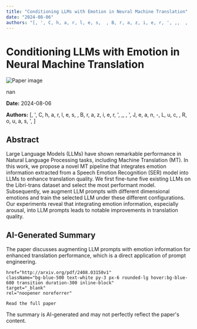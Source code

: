 ```yaml
---
title: "Conditioning LLMs with Emotion in Neural Machine Translation"
date: "2024-08-06"
authors: "[, ', C, h, a, r, l, e, s,  , B, r, a, z, i, e, r, ', ,,  , ', J, e, a, n, -, L, u, c,  , R, o, u, a, s, ', ]"
---
```



<div className="bg-gray-800 text-white min-h-screen p-8">
  <h1 className="text-4xl font-bold mb-6">Conditioning LLMs with Emotion in Neural Machine Translation</h1>

  <div className="mb-8">
    <Image
      src="/images/papers/Conditioning LLMs with Emotion in Neural Machine Translation.png"
      alt="Paper image"
      width={800}
      height={600}
      layout="responsive"
      className="rounded-lg"
    />
    <p className="text-sm text-gray-400 mt-2">nan</p>
  </div>

  <p className="text-gray-300 mb-2"><strong>Date:</strong> 2024-08-06</p>
  <p className="text-gray-300 italic mb-6"><strong>Authors:</strong> [, ', C, h, a, r, l, e, s,  , B, r, a, z, i, e, r, ', ,,  , ', J, e, a, n, -, L, u, c,  , R, o, u, a, s, ', ]</p>

  <div className="bg-gray-700 p-6 rounded-lg mb-8">
    <h2 className="text-2xl font-semibold mb-4">Abstract</h2>
    <p>Large Language Models (LLMs) have shown remarkable performance in Natural
Language Processing tasks, including Machine Translation (MT). In this work, we
propose a novel MT pipeline that integrates emotion information extracted from
a Speech Emotion Recognition (SER) model into LLMs to enhance translation
quality. We first fine-tune five existing LLMs on the Libri-trans dataset and
select the most performant model. Subsequently, we augment LLM prompts with
different dimensional emotions and train the selected LLM under these different
configurations. Our experiments reveal that integrating emotion information,
especially arousal, into LLM prompts leads to notable improvements in
translation quality.</p>
  </div>

  <div className="bg-gray-700 p-6 rounded-lg mb-8">
    <h2 className="text-2xl font-semibold mb-4">AI-Generated Summary</h2>
    <p>The paper discusses augmenting LLM prompts with emotion information for enhanced translation performance, which is a direct application of prompt engineering.</p>
  </div>


    href="http://arxiv.org/pdf/2408.03150v1"
    className="bg-blue-500 text-white py-3 px-6 rounded-lg hover:bg-blue-600 transition duration-300 inline-block"
    target="_blank"
    rel="noopener noreferrer"
  >
    Read the full paper
  </a>

  <p className="text-sm text-gray-400 mt-8">
    The summary is AI-generated and may not perfectly reflect the paper's content.
  </p>
</div>
